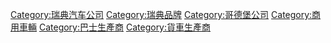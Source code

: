 {{noteTA
|1=zh-hans:沃尔沃; zh-hant:富豪;
}}
{{catmain}}

{{DEFAULTSORT:Volvo}}
[[Category:瑞典汽车公司|Category:瑞典汽车公司]]
[[Category:瑞典品牌|Category:瑞典品牌]]
[[Category:哥德堡公司|Category:哥德堡公司]]
[[Category:商用車輛|Category:商用車輛]]
[[Category:巴士生產商|Category:巴士生產商]]
[[Category:貨車生產商|Category:貨車生產商]]